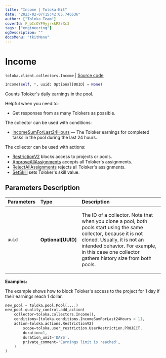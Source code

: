 ```yaml
---
title: "Income | Toloka-Kit"
date: "2023-02-07T15:42:05.746536"
author: ["Toloka Team"]
coverId: F_bIcOYF9yjrxkPZrXc3
tags: ["engineering"]
ogDescription: ""
docsMenu: "tkitMenu"
---
```


# Income
`toloka.client.collectors.Income` | [Source code](https://github.com/Toloka/toloka-kit/blob/v1.1.3/src/client/collectors.py#L363)

```python
Income(self, *, uuid: Optional[UUID] = None)
```

Counts Toloker's daily earnings in the pool.

Helpful when you need to:
- Get responses from as many Tolokers as possible.

The collector can be used with conditions:
* [IncomeSumForLast24Hours](/docs-new/toloka-kit/reference/toloka.client.conditions.IncomeSumForLast24Hours) — The Toloker earnings for completed tasks in the pool during the last 24 hours.

The collector can be used with actions:
* [RestrictionV2](/docs-new/toloka-kit/reference/toloka.client.actions.RestrictionV2) blocks access to projects or pools.
* [ApproveAllAssignments](/docs-new/toloka-kit/reference/toloka.client.actions.ApproveAllAssignments) accepts all Toloker's assignments.
* [RejectAllAssignments](/docs-new/toloka-kit/reference/toloka.client.actions.RejectAllAssignments) rejects all Toloker's assignments.
* [SetSkill](/docs-new/toloka-kit/reference/toloka.client.actions.SetSkill) sets Toloker's skill value.

## Parameters Description

| Parameters | Type | Description |
| :----------| :----| :-----------|
`uuid`|**Optional\[UUID\]**|<p>The ID of a collector. Note that when you clone a pool, both pools start using the same collector, because it is not cloned. Usually, it is not an intended behavior. For example, in this case one collector gathers history size from both pools.</p>

**Examples:**

The example shows how to block Toloker's access to the project for 1 day if their earnings reach 1 dollar.

```python
new_pool = toloka.pool.Pool(....)
new_pool.quality_control.add_action(
    collector=toloka.collectors.Income(),
    conditions=[toloka.conditions.IncomeSumForLast24Hours > 1],
    action=toloka.actions.RestrictionV2(
        scope=toloka.user_restriction.UserRestriction.PROJECT,
        duration=1,
        duration_unit='DAYS',
        private_comment='Earnings limit is reached',
    )
)
```
